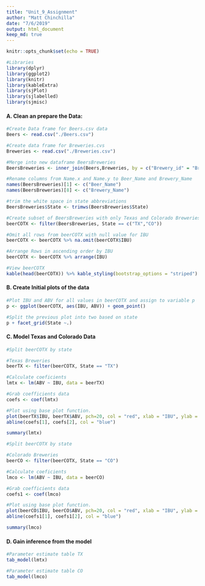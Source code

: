 ```yaml
---
title: "Unit_9_Assignment"
author: "Matt Chinchilla"
date: "7/6/2019"
output: html_document
keep_md: true
---
```


```r
knitr::opts_chunk$set(echo = TRUE)
```

```r
#Libraries
library(dplyr)
library(ggplot2)
library(knitr)
library(kableExtra)
library(sjPlot)
library(sjlabelled)
library(sjmisc)
```


#### A. Clean an prepare the Data:
```r
#Create Data frame for Beers.csv data
Beers <- read.csv("./Beers.csv")

#Create data frame for Breweries.cvs
Breweries <- read.csv("./Breweries.csv")

#Merge into new dataframe BeersBreweries
BeersBreweries <- inner_join(Beers,Breweries, by = c("Brewery_id" = "Brew_ID"))

#Rename columns from Name.x and Name.y to Beer_Name and Brewery_Name 
names(BeersBreweries)[1] <- c("Beer_Name")
names(BeersBreweries)[8] <- c("Brewery_Name")

#trim the white space in state abbreviations 
BeersBreweries$State <- trimws(BeersBreweries$State)

#Create subset of BeersBreweries with only Texas and Colorado Breweries 
beerCOTX <- filter(BeersBreweries, State == c("TX","CO"))

#Omit all rows from beerCOTX with null value for IBU
beerCOTX <- beerCOTX %>% na.omit(beerCOTX$IBU)

#Arrange Rows in ascending order by IBU
beerCOTX <- beerCOTX %>% arrange(IBU)

#View beerCOTX
kable(head(beerCOTX)) %>% kable_styling(bootstrap_options = "striped")
```

#### B. Create Initial plots of the data
```r
#Plot IBU and ABV for all values in beerCOTX and assign to variable p
p <- ggplot(beerCOTX, aes(IBU, ABV)) + geom_point()

#Split the previous plot into two based on state
p + facet_grid(State ~.)
```


#### C. Model Texas and Colorado Data
```r
#Split beerCOTX by state

#Texas Breweries
beerTX <- filter(beerCOTX, State == "TX")

#Calculate coeficients
lmtx <- lm(ABV ~ IBU, data = beerTX)

#Grab coefficients data
coefs <- coef(lmtx)

#Plot using base plot function.
plot(beerTX$IBU, beerTX$ABV, pch=20, col = "red", xlab = "IBU", ylab = "ABV", main = "ABV vs IBU Texas")
abline(coefs[1], coefs[2], col = "blue")

summary(lmtx)
```
```r
#Split beerCOTX by state

#Colorado Breweries
beerCO <- filter(beerCOTX, State == "CO")

#Calculate coeficients
lmco <- lm(ABV ~ IBU, data = beerCO)

#Grab coefficients data
coefs1 <- coef(lmco)

#Plot using base plot function.
plot(beerCO$IBU, beerCO$ABV, pch=20, col = "red", xlab = "IBU", ylab = "ABV", main = "ABV vs IBU Colorado")
abline(coefs1[1], coefs1[2], col = "blue")

summary(lmco)
```
#### D. Gain inference from the model
```r
#Parameter estimate table TX
tab_model(lmtx)

#Parameter estimate table CO
tab_model(lmco)
```